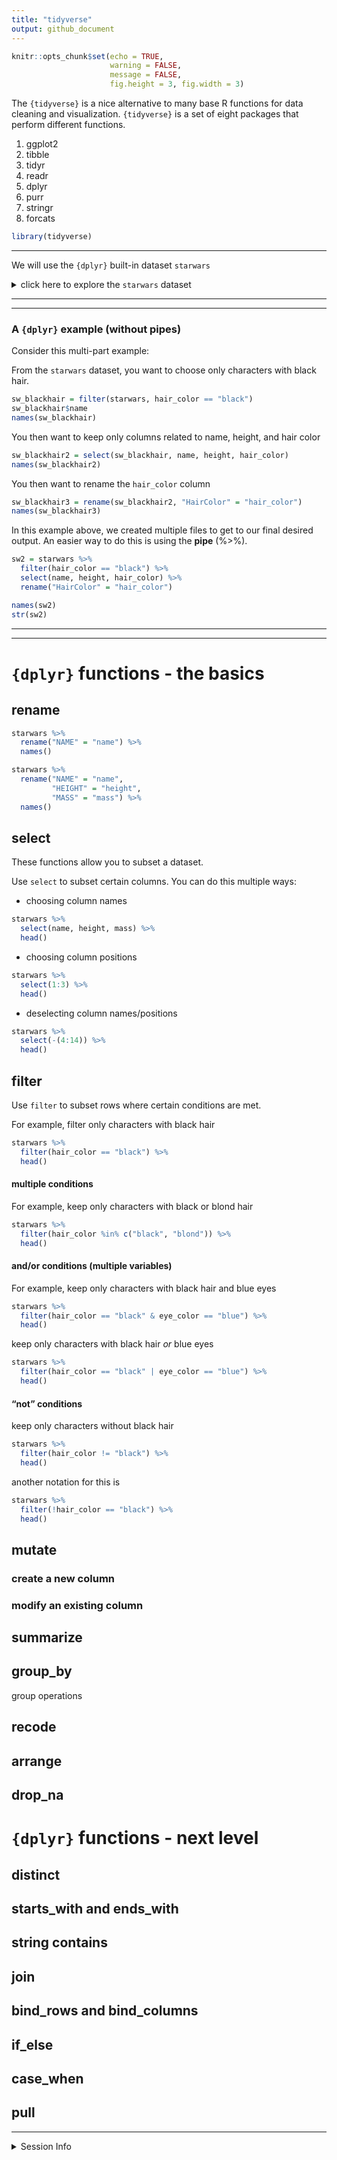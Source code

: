 ```yaml
---
title: "tidyverse"
output: github_document
---
```


```r
knitr::opts_chunk$set(echo = TRUE,
                      warning = FALSE,
                      message = FALSE,
                      fig.height = 3, fig.width = 3)
```


The `{tidyverse}` is a nice alternative to many base R functions for data cleaning and visualization.
`{tidyverse}` is a set of eight packages that perform different functions.

1. ggplot2
1. tibble
1. tidyr
1. readr
1. dplyr
1. purr
1. stringr
1. forcats

```r
library(tidyverse)
```

---

We will use the `{dplyr}` built-in dataset `starwars`

<details>
  <summary>click here to explore the `starwars` dataset</summary>

```r
names(starwars)
skimr::skim(starwars)

```

</details>

---

---

### A `{dplyr}` example (without pipes)
Consider this multi-part example: 

From the `starwars` dataset, you want to choose only characters with black hair. 

```r
sw_blackhair = filter(starwars, hair_color == "black")
sw_blackhair$name
names(sw_blackhair)
```

You then want to keep only columns related to name, height, and hair color

```r
sw_blackhair2 = select(sw_blackhair, name, height, hair_color)
names(sw_blackhair2)
```

You then want to rename the `hair_color` column

```r
sw_blackhair3 = rename(sw_blackhair2, "HairColor" = "hair_color")
names(sw_blackhair3)
```


In this example above, we created multiple files to get to our final desired output. An easier way to do this is using the **pipe** (%>%).

```r
sw2 = starwars %>% 
  filter(hair_color == "black") %>% 
  select(name, height, hair_color) %>% 
  rename("HairColor" = "hair_color")

names(sw2)
str(sw2)
```

---

---

# `{dplyr}` functions - the basics

## rename

```r
starwars %>% 
  rename("NAME" = "name") %>% 
  names()

starwars %>% 
  rename("NAME" = "name",
         "HEIGHT" = "height",
         "MASS" = "mass") %>% 
  names()
```

## select

These functions allow you to subset a dataset.

Use `select` to subset certain columns. You can do this multiple ways:

- choosing column names

```r
starwars %>% 
  select(name, height, mass) %>% 
  head()
```

- choosing column positions
```r
starwars %>% 
  select(1:3) %>% 
  head()
```

- deselecting column names/positions
```r
starwars %>% 
  select(-(4:14)) %>% 
  head()
```



## filter

Use `filter` to subset rows where certain conditions are met. 

For example, filter only characters with black hair 

```r
starwars %>% 
  filter(hair_color == "black") %>% 
  head()
```

#### multiple conditions 

For example, keep only characters with black or blond hair 
```r
starwars %>% 
  filter(hair_color %in% c("black", "blond")) %>% 
  head()
```
  

#### and/or conditions (multiple variables)
For example, keep only characters with black hair and blue eyes 

```r
starwars %>% 
  filter(hair_color == "black" & eye_color == "blue") %>% 
  head()
```

keep only characters with black hair *or* blue eyes 

```r
starwars %>% 
  filter(hair_color == "black" | eye_color == "blue") %>% 
  head()
```

#### "not" conditions

keep only characters without black hair 
```r
starwars %>% 
  filter(hair_color != "black") %>% 
  head()
```

another notation for this is 
```r
starwars %>% 
  filter(!hair_color == "black") %>% 
  head()
```


## mutate

### create a new column
### modify an existing column


## summarize

## group_by
group operations


## recode

## arrange

## drop_na


# `{dplyr}` functions - next level

## distinct

## starts_with and ends_with

## string contains

## join

## bind_rows and bind_columns

## if_else

## case_when

## pull



---

<details>
  <summary>Session Info</summary>

Date Run: `r Sys.Date()`

```r
sessionInfo()
```

</details>